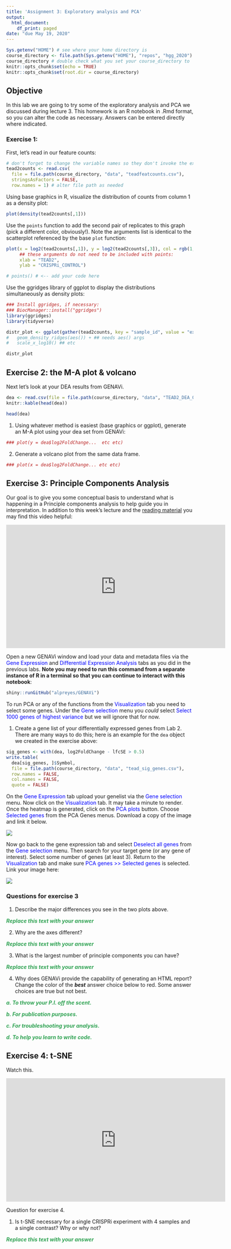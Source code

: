 ```yaml
---
title: 'Assignment 3: Exploratory analysis and PCA'
output:
  html_document:
    df_print: paged
date: "due May 19, 2020"
---
```


```r
Sys.getenv("HOME") # see where your home directory is
course_directory <- file.path(Sys.getenv("HOME"), "repos", "hgg_2020")
course_directory # double check what you set your course_directory to
knitr::opts_chunk$set(echo = TRUE)
knitr::opts_chunk$set(root.dir = course_directory)
```

## Objective

In this lab we are going to try some of the exploratory analysis and PCA we discussed during lecture 3. This homework is an R notebook in .Rmd format, so you can alter the code as necessary. Answers can be entered directly where indicated.

### Exercise 1: 

First, let's read in our feature counts:

```r
# don't forget to change the variable names so they don't invoke the example, TEAD2
tead2counts <- read.csv(
  file = file.path(course_directory, "data", "teadfeatcounts.csv"), 
  stringsAsFactors = FALSE,
  row.names = 1) # alter file path as needed
```

Using base graphics in R, visualize the distribution of counts from column 1 as a density plot:

```r
plot(density(tead2counts[,1]))
```

Use the ``points`` function to add the second pair of replicates to this graph (pick a different color, obviously!). Note the arguments list is identical to the scatterplot referenced by the base ``plot`` function:

```r
plot(x = log2(tead2counts[,1]), y = log2(tead2counts[,3]), col = rgb(1, .4, 0, alpha = 0.01), pch = 16,
     ## these arguments do not need to be included with points:
     xlab = "TEAD2",
     ylab = "CRISPRi_CONTROL")

# points() # <-- add your code here
```

Use the ggridges library of ggplot to display the distributions simultaneously as density plots:

```r
### Install ggridges, if necessary:
### BiocManager::install("ggridges")
library(ggridges)
library(tidyverse)

distr_plot <- ggplot(gather(tead2counts, key = "sample_id", value = "expression")) # +
#   geom_density_ridges(aes()) + ## needs aes() args
#   scale_x_log10() ## etc

distr_plot
```

## Exercise 2: the M-A plot & volcano

Next let's look at your DEA results from GENAVi.

```r
dea <- read.csv(file = file.path(course_directory, "data", "TEAD2_DEA_0p5cutoff_results_files", "treatment_TEAD2_vs_CRISPRi_CONTROL.csv"))
knitr::kable(head(dea))
```

```r
head(dea)
```

1. Using whatever method is easiest (base graphics or ggplot), generate an M-A plot using your dea set from GENAVi:

```r
### plot(y = dea$log2FoldChange...  etc etc)
```

2. Generate a volcano plot from the same data frame.

```r
### plot(x = dea$log2FoldChange... etc etc)
```

## Exercise 3: Principle Components Analysis

Our goal is to give you some conceptual basis to understand what is happening in a Principle components analysis to help guide you in interpretation. In addition to this week's lecture and the [reading material](https://www.nature.com/articles/nbt0308-303) you may find this video helpful:

<iframe width="590" height="332" src="https://www.youtube.com/embed/FgakZw6K1QQ" frameborder="0" allow="accelerometer; autoplay; encrypted-media; gyroscope; picture-in-picture" allowfullscreen></iframe>

Open a new GENAVi window and load your data and metadata files via the <span style="color:blue">Gene Expression</span> and <span style="color:blue">Differential Expression Analysis</span> tabs as you did in the previous labs. **Note you may need to run this command from a separate instance of R in a terminal so that you can continue to interact with this notebook**:

```r
shiny::runGitHub("alpreyes/GENAVi")
```

To run PCA or any of the functions from the <span style="color:blue">Visualization</span> tab you need to select some genes. Under the <span style="color:blue">Gene selection</span> menu you _could_ select <span style="color:blue">Select 1000 genes of highest variance</span> but we will ignore that for now.

1. Create a gene list of your differentially expressed genes from Lab 2. There are many ways to do this; here is an example for the `dea` object we created in the exercise above:

```r
sig_genes <- with(dea, log2FoldChange - lfcSE > 0.5)
write.table(
  dea[sig_genes, ]$Symbol, 
  file = file.path(course_directory, "data", "tead_sig_genes.csv"),
  row.names = FALSE,
  col.names = FALSE,
  quote = FALSE)
```

On the <span style="color:blue">Gene Expression</span> tab upload your genelist via the <span style="color:blue">Gene selection</span> menu. Now click on the <span style="color:blue">Visualization</span> tab. It may take a minute to render. Once the heatmap is generated, click on the <span style="color:blue">PCA plots</span> button. Choose <span style="color:blue">Selected genes</span> from the PCA Genes menus. Download a copy of the image and link it below.

![](smiley.jpg)

Now go back to the gene expression tab and select <span style="color:blue">Deselect all genes</span> from the <span style="color:blue">Gene selection</span> menu. Then search for your target gene (or any gene of interest). Select some number of genes (at least 3). Return to the <span style="color:blue">Visualization</span> tab and make sure <span style="color:blue">PCA genes >> Selected genes</span> is selected. Link your image here:

![](smiley.jpg)

### Questions for exercise 3

1. Describe the major differences you see in the two plots above.

<span style="color:#31a354"><i><b>
Replace this text with your answer
</b></i></span>

2. Why are the axes different?

<span style="color:#31a354"><i><b>
Replace this text with your answer
</b></i></span>

3. What is the largest number of principle components you can have?

<span style="color:#31a354"><i><b>
Replace this text with your answer
</b></i></span>

4. Why does GENAVi provide the capability of generating an HTML report? Change the color of the **_best_** answer choice below to red. Some answer choices are true but not best.

<span style="color:#31a354"><i><b>
a. To throw your P.I. off the scent.
</b></i></span>

<span style="color:#31a354"><i><b>
b. For publication purposes.
</b></i></span>

<span style="color:#31a354"><i><b>
c. For troubleshooting your analysis.
</b></i></span>

<span style="color:#31a354"><i><b>
d. To help you learn to write code.
</b></i></span>


## Exercise 4: t-SNE

Watch this.

<iframe width="590" height="332" src="https://www.youtube.com/embed/NEaUSP4YerM" frameborder="0" allow="accelerometer; autoplay; encrypted-media; gyroscope; picture-in-picture" allowfullscreen></iframe>

Question for exercise 4.

1. Is t-SNE necessary for a single CRISPRi experiment with 4 samples and a single contrast? Why or why not?

<span style="color:#31a354"><i><b>
Replace this text with your answer
</b></i></span>
